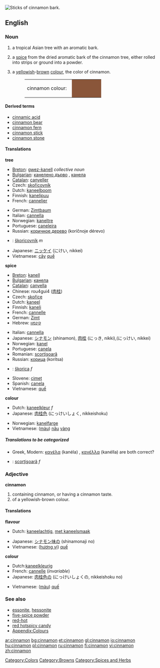 [[Image:Cinnamomum verum.jpg|thumb|right|Sticks of cinnamon bark.]]
{{wikipedia}}
==English==
===Noun===
{{en-noun|s|-}}

#{{countable}} a tropical Asian tree with an aromatic bark.
#{{uncountable}} a [[spice]] from the dried aromatic bark of the cinnamon tree, either rolled into strips or ground into a powder.
#{{countable}} a [[yellow]]ish-[[brown]] [[color|colour]], the color of cinnamon.
#:<table><tr><td>cinnamon colour: &nbsp;</td><td bgcolor="#8A563A" width="80">&nbsp; </td></tr></table>

====Derived terms====
*[[cinnamic acid]]
*[[cinnamon bear]]
*[[cinnamon fern]]
*[[cinnamon stick]]
*[[cinnamon stone]]

====Translations====
'''tree'''
{{top}}
*[[Breton]]: [[gwez-kanell]] ''collective noun''
*[[Bulgarian]]: [[канелено дърво]] {{n}}, [[канела]] {{f}}
*[[Catalan]]: [[canyeller]] {{m}}
*Czech: [[skořicovník]]  {{m}}
*Dutch: [[kaneelboom]] {{m}}
*Finnish: [[kanelipuu]]
*French: [[cannelier]] {{m}}
{{mid}}
*German: [[Zimtbaum]] {{m}}
*Italian: [[cannella]] {{f}}
*Norwegian: [[kaneltre]] {{n}}
*Portuguese: [[caneleira]] {{f}}
*Russian: [[коричное дерево]] (koríčnoje dérevo) {{n}}
*{{ttbc|Slovak}}: [[škoricovník]] ''m''
*Japanese: [[ニッケイ]] (にけい, nikkei)
*Vietnamese: [[cây]] [[quế]]
{{bottom}}

'''spice'''
{{top}}
*[[Breton]]: [[kanell]] {{m}}
*[[Bulgarian]]: [[канела]] {{f}}
*[[Catalan]]: [[canyella]] {{f}}
*Chinese: rou4gui4 ([[肉]][[桂]])
*Czech: [[skořice]] {{f}} 
*Dutch: [[kaneel]] {{m}} 
*Finnish: [[kaneli]]
*French: [[cannelle]] {{f}}
*German: [[Zimt]] {{m}}
*Hebrew: [[קינמון]]
{{mid}}
*Italian: [[cannella]] {{f}}
*Japanese: [[シナモン]] (shinamon), [[肉桂]] (にっき, nikki),(にっけい, nikkei)
*Norwegian: [[kanel]]
*Portuguese: [[canela#Portuguese|canela]] {{f}}
*Romanian: [[scorţişoară]]
*Russian: [[корица]] (korítsa) {{f}}
*{{ttbc|Slovak}}: [[škorica]] ''f''
*Slovene: [[cimet]] {{m}}
*Spanish: [[canela#Spanish|canela]] {{f}}
*Vietnamese: [[quế]]
{{bottom}}

'''colour'''
{{top}}
*Dutch: [[kaneelkleur]] ''f'' 
*Japanese: [[肉桂色]] (にっけいしょく, nikkeishoku)
{{mid}}
*Norwegian: [[kanelfarge]] {{m}}
*Vietnamese: ([[màu]]) [[nâu]] [[vàng]]
{{bottom}}

=====Translations to be categorized=====
{{checktrans}}
<!--Remove this section once all of the translations below have been moved into the tables above.-->
*Greek, Modern: [[κανέλα]] (kanéla) {{f}}, [[κανέλλα]] (kanélla) {{f}} are both correct?
*{{ttbc|Romanian}}: [[scorţişoară]] ''f''

===Adjective===
'''cinnamon'''
#containing cinnamon, or having a cinnamon taste.
#of a yellowish-brown colour.

====Translations====
'''flavour'''
{{top}}
*Dutch: [[kaneelachtig]], [[met kaneelsmaak]]
{{mid}}
*Japanese: [[シナモン味]]の (shinamonaji no)
*Vietnamese: ([[hương vị]]) [[quế]]
{{bottom}}

'''colour'''
{{top}}
*Dutch:[[kaneelkleurig]]
*French: [[cannelle]] (''invariable'')
*Japanese: [[肉桂色]]の (にっけいしょくの, nikkeishoku no)
{{mid}}
*Vietnamese: ([[màu]]) [[quế]]
{{bottom}}

===See also===
*[[essonite]], [[hessonite]]
*[[five-spice powder]]
*[[red-hot]]
*[[red hotspicy candy]]
*[[Wiktionary_Appendix:Colours|Appendix:Colours]]

[[Category:Colors]]
[[Category:Browns]]
[[Category:Spices and Herbs]]

[[ar:cinnamon]]
[[bg:cinnamon]]
[[et:cinnamon]]
[[gl:cinnamon]]
[[io:cinnamon]]
[[hu:cinnamon]]
[[pl:cinnamon]]
[[ru:cinnamon]]
[[fi:cinnamon]]
[[vi:cinnamon]]
[[zh:cinnamon]]